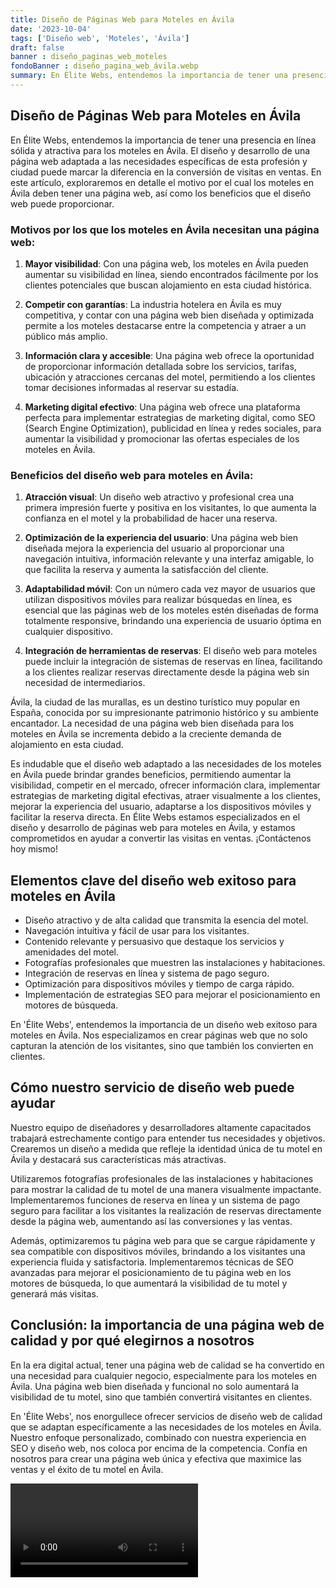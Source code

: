 ```yaml
---
title: Diseño de Páginas Web para Moteles en Ávila
date: '2023-10-04'
tags: ['Diseño web', 'Moteles', 'Ávila']
draft: false
banner : diseño_paginas_web_moteles
fondoBanner : diseño_pagina_web_ávila.webp
summary: En Élite Webs, entendemos la importancia de tener una presencia en línea sólida y atractiva para los moteles en Ávila. El diseño y desarrollo de una página web adaptada a las necesidades específicas de esta profesión y ciudad puede marcar la diferencia en la conversión de visitas en ventas. En este artículo, exploraremos en detalle el motivo por el cual los moteles en Ávila deben tener una página web, así como los beneficios que el diseño web puede proporcionar.
---
```


## **Diseño de Páginas Web para Moteles en Ávila**

En Élite Webs, entendemos la importancia de tener una presencia en línea sólida y atractiva para los moteles en Ávila. El diseño y desarrollo de una página web adaptada a las necesidades específicas de esta profesión y ciudad puede marcar la diferencia en la conversión de visitas en ventas. En este artículo, exploraremos en detalle el motivo por el cual los moteles en Ávila deben tener una página web, así como los beneficios que el diseño web puede proporcionar.

### Motivos por los que los moteles en Ávila necesitan una página web:

1. **Mayor visibilidad**: Con una página web, los moteles en Ávila pueden aumentar su visibilidad en línea, siendo encontrados fácilmente por los clientes potenciales que buscan alojamiento en esta ciudad histórica.

2. **Competir con garantías**: La industria hotelera en Ávila es muy competitiva, y contar con una página web bien diseñada y optimizada permite a los moteles destacarse entre la competencia y atraer a un público más amplio.

3. **Información clara y accesible**: Una página web ofrece la oportunidad de proporcionar información detallada sobre los servicios, tarifas, ubicación y atracciones cercanas del motel, permitiendo a los clientes tomar decisiones informadas al reservar su estadía.

4. **Marketing digital efectivo**: Una página web ofrece una plataforma perfecta para implementar estrategias de marketing digital, como SEO (Search Engine Optimization), publicidad en línea y redes sociales, para aumentar la visibilidad y promocionar las ofertas especiales de los moteles en Ávila.

### Beneficios del diseño web para moteles en Ávila:

1. **Atracción visual**: Un diseño web atractivo y profesional crea una primera impresión fuerte y positiva en los visitantes, lo que aumenta la confianza en el motel y la probabilidad de hacer una reserva.

2. **Optimización de la experiencia del usuario**: Una página web bien diseñada mejora la experiencia del usuario al proporcionar una navegación intuitiva, información relevante y una interfaz amigable, lo que facilita la reserva y aumenta la satisfacción del cliente.

3. **Adaptabilidad móvil**: Con un número cada vez mayor de usuarios que utilizan dispositivos móviles para realizar búsquedas en línea, es esencial que las páginas web de los moteles estén diseñadas de forma totalmente responsive, brindando una experiencia de usuario óptima en cualquier dispositivo.

4. **Integración de herramientas de reservas**: El diseño web para moteles puede incluir la integración de sistemas de reservas en línea, facilitando a los clientes realizar reservas directamente desde la página web sin necesidad de intermediarios.

Ávila, la ciudad de las murallas, es un destino turístico muy popular en España, conocida por su impresionante patrimonio histórico y su ambiente encantador. La necesidad de una página web bien diseñada para los moteles en Ávila se incrementa debido a la creciente demanda de alojamiento en esta ciudad. 

Es indudable que el diseño web adaptado a las necesidades de los moteles en Ávila puede brindar grandes beneficios, permitiendo aumentar la visibilidad, competir en el mercado, ofrecer información clara, implementar estrategias de marketing digital efectivas, atraer visualmente a los clientes, mejorar la experiencia del usuario, adaptarse a los dispositivos móviles y facilitar la reserva directa. En Élite Webs estamos especializados en el diseño y desarrollo de páginas web para moteles en Ávila, y estamos comprometidos en ayudar a convertir las visitas en ventas. ¡Contáctenos hoy mismo!

<GifSeo />

<Cta />

## Elementos clave del diseño web exitoso para moteles en Ávila

- Diseño atractivo y de alta calidad que transmita la esencia del motel.
- Navegación intuitiva y fácil de usar para los visitantes.
- Contenido relevante y persuasivo que destaque los servicios y amenidades del motel.
- Fotografías profesionales que muestren las instalaciones y habitaciones.
- Integración de reservas en línea y sistema de pago seguro.
- Optimización para dispositivos móviles y tiempo de carga rápido.
- Implementación de estrategias SEO para mejorar el posicionamiento en motores de búsqueda.

En 'Élite Webs', entendemos la importancia de un diseño web exitoso para moteles en Ávila. Nos especializamos en crear páginas web que no solo capturan la atención de los visitantes, sino que también los convierten en clientes.

## Cómo nuestro servicio de diseño web puede ayudar

Nuestro equipo de diseñadores y desarrolladores altamente capacitados trabajará estrechamente contigo para entender tus necesidades y objetivos. Crearemos un diseño a medida que refleje la identidad única de tu motel en Ávila y destacará sus características más atractivas.

Utilizaremos fotografías profesionales de las instalaciones y habitaciones para mostrar la calidad de tu motel de una manera visualmente impactante. Implementaremos funciones de reserva en línea y un sistema de pago seguro para facilitar a los visitantes la realización de reservas directamente desde la página web, aumentando así las conversiones y las ventas.

Además, optimizaremos tu página web para que se cargue rápidamente y sea compatible con dispositivos móviles, brindando a los visitantes una experiencia fluida y satisfactoria. Implementaremos técnicas de SEO avanzadas para mejorar el posicionamiento de tu página web en los motores de búsqueda, lo que aumentará la visibilidad de tu motel y generará más visitas.

## Conclusión: la importancia de una página web de calidad y por qué elegirnos a nosotros

En la era digital actual, tener una página web de calidad se ha convertido en una necesidad para cualquier negocio, especialmente para los moteles en Ávila. Una página web bien diseñada y funcional no solo aumentará la visibilidad de tu motel, sino que también convertirá visitantes en clientes.

En 'Élite Webs', nos enorgullece ofrecer servicios de diseño web de calidad que se adaptan específicamente a las necesidades de los moteles en Ávila. Nuestro enfoque personalizado, combinado con nuestra experiencia en SEO y diseño web, nos coloca por encima de la competencia. Confía en nosotros para crear una página web única y efectiva que maximice las ventas y el éxito de tu motel en Ávila.

<Video />

<CtaBot job='Moteles' city='Ávila'/>

<Gmaps query='Ávila+españa+maps' />